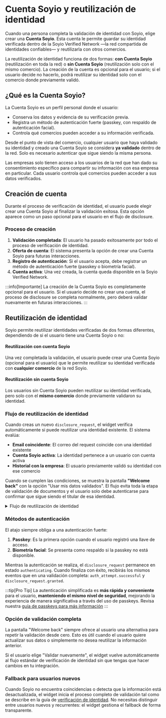 
# Cuenta Soyio y reutilización de identidad

Cuando una persona completa la validación de identidad con Soyio, elige crear una **Cuenta Soyio**. Esta cuenta le permite guardar su identidad verificada dentro de la Soyio Verified Network —la red compartida de identidades confiables— y reutilizarla con otros comercios.

La reutilización de identidad funciona de dos formas: **con Cuenta Soyio** (reutilización en toda la red) o **sin Cuenta Soyio** (reutilización solo con el mismo comercio). La creación de la cuenta es opcional para el usuario; si el usuario decide no hacerlo, podrá reutilizar su identidad solo con el comercio donde previamente validó.

## ¿Qué es la Cuenta Soyio?

La Cuenta Soyio es un perfil personal donde el usuario:

- Conserva los datos y evidencia de su verificación previa.
- Registra un método de autenticación fuerte (passkey, con respaldo de autenticación facial).
- Controla qué comercios pueden acceder a su información verificada.

Desde el punto de vista del comercio, cualquier usuario que haya validado su identidad y creado una Cuenta Soyio se considera **ya validado** dentro de la red. Solo es necesario autenticar que sigue siendo la misma persona.

Las empresas solo tienen acceso a los usuarios de la red que han dado su consentimiento específico para compartir su información con esa empresa en particular. Cada usuario controla qué comercios pueden acceder a sus datos verificados.

## Creación de cuenta

Durante el proceso de verificación de identidad, el usuario puede elegir crear una Cuenta Soyio al finalizar la validación exitosa. Esta opción aparece como un paso opcional para el usuario en el flujo de disclosure.

### Proceso de creación

1. **Validación completada**: El usuario ha pasado exitosamente por todo el proceso de verificación de identidad.
2. **Oferta de cuenta**: El sistema presenta la opción de crear una Cuenta Soyio para futuras interacciones.
3. **Registro de autenticación**: Si el usuario acepta, debe registrar un método de autenticación fuerte (passkey o biometría facial).
4. **Cuenta activa**: Una vez creada, la cuenta queda disponible en la Soyio Verified Network.

:::info[Importante]
La creación de la Cuenta Soyio es completamente opcional para el usuario. Si el usuario decide no crear una cuenta, el proceso de disclosure se completa normalmente, pero deberá validar nuevamente en futuras interacciones.
:::

## Reutilización de identidad

Soyio permite reutilizar identidades verificadas de dos formas diferentes, dependiendo de si el usuario tiene una Cuenta Soyio o no:

#### Reutilización con cuenta Soyio
Una vez completada la validación, el usuario puede crear una Cuenta Soyio (opcional para el usuario) que le permite reutilizar su identidad verificada con **cualquier comercio** de la red Soyio.

#### Reutilización sin cuenta Soyio
Los usuarios sin Cuenta Soyio pueden reutilizar su identidad verificada, pero solo con el **mismo comercio** donde previamente validaron su identidad.

### Flujo de reutilización de identidad

Cuando creas un nuevo `disclosure_request`, el widget verifica automáticamente si puede reutilizar una identidad existente. El sistema evalúa:

- **Email coincidente**: El correo del request coincide con una identidad existente
- **Cuenta Soyio activa**: La identidad pertenece a un usuario con cuenta activa
- **Historial con la empresa**: El usuario previamente validó su identidad con ese comercio

Cuando se cumplen las condiciones, se muestra la pantalla **"Welcome back"** con la opción "Usar mis datos validados". El flujo evita toda la etapa de validación de documentos y el usuario solo debe autenticarse para confirmar que sigue siendo el titular de esa identidad.

<details>
  <summary>Flujo de reutilización de identidad</summary>
  <Mermaid value={`
  graph TD
      A[Nuevo disclosure_request] --> B{Correo coincide con identidad previamente verificada}
      B -- No --> G[Iniciar flujo completo de validación]
      B -- Sí --> C{Cuenta Soyio activa}
      C -- Sí --> E[Muestra pantalla Welcome back]
      C -- No --> D{Historial con la empresa}
      D -- Sí --> E
      D -- No --> G
      E --> F{Usuario elige reutilizar datos}
      F -- Sí --> H[Desencadena autenticación fuerte<br/>passkey o biometría]
      H --> I[Eventos auth_attempt.successful<br/>y disclosure_request.granted]
      F -- No --> G
  `} style={{maxHeight: '500px'}} />
</details>


### Métodos de autenticación

El atajo siempre obliga a una autenticación fuerte:

1. **Passkey**: Es la primera opción cuando el usuario registró una llave de acceso.
2. **Biometría facial**: Se presenta como respaldo si la passkey no está disponible.

Mientras la autenticación se realiza, el `disclosure_request` permanece en estado `authenticating`. Cuando finaliza con éxito, recibirás los mismos eventos que en una validación completa: `auth_attempt.successful` y `disclosure_request.granted`.

:::tip[Pro Tip]
La autenticación simplificada es **más rápida y conveniente** para el usuario, **manteniendo el mismo nivel de seguridad**, mejorando la experiencia de manera significativa a través del uso de passkeys. Revisa nuestra [guía de passkeys para más información](../../user-guide/passkeys)
:::

### Opción de validación completa

La pantalla "Welcome back" siempre ofrece al usuario una alternativa para repetir la validación desde cero. Esto es útil cuando el usuario quiere actualizar sus datos o simplemente no desea reutilizar la información anterior.

Si el usuario elige "Validar nuevamente", el widget vuelve automáticamente al flujo estándar de verificación de identidad sin que tengas que hacer cambios en tu integración.

### Fallback para usuarios nuevos

Cuando Soyio no encuentra coincidencias o detecta que la información está desactualizada, el widget inicia el proceso completo de validación tal como se describe en la guía de [verificación de identidad](./validate-identity.mdx). No necesitas distinguir entre usuarios nuevos y recurrentes: el widget gestiona el fallback de forma transparente.
